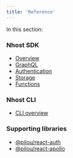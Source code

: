 ```yaml
---
title: 'Reference'
---
```


In this section:

### Nhost SDK

- [Overview](./reference/sdk)
- [GraphQL](./reference/sdk/graphql)
- [Authentication](./reference/sdk/authentication)
- [Storage](./reference/sdk/storage)
- [Functions](./reference/sdk/functions)

### Nhost CLI

- [CLI overview](./reference/cli)

### Supporting libraries

- [@pilou/react-auth](./reference/supporting-libraries/react-auth)
- [@pilou/react-apollo](./reference/supporting-libraries/react-apollo)
